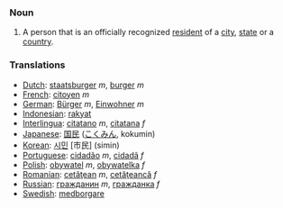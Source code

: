 === Noun ===
#A person that is an officially recognized [[resident]] of a [[city]], [[state]] or a [[country]].

=== Translations ===
*[[Dutch]]: [[staatsburger]] ''m'', [[burger]] ''m''
*[[French]]: [[citoyen]] ''m''
*[[German]]: [[Bürger]] ''m'', [[Einwohner]] ''m''
*[[Indonesian]]: [[rakyat]]
*[[Interlingua]]: [[citatano]] ''m'', [[citatana]] ''f''
*[[Japanese]]: [[国民]] ([[こくみん]], kokumin)
*[[Korean]]: [[시민]] [市民] (simin)
*[[Portuguese]]: [[cidadão]] ''m'', [[cidadã]] ''f''
*[[Polish]]: [[obywatel]] ''m'', [[obywatelka]] ''f''
*[[Romanian]]: [[cetăţean]] ''m'', [[cetăţeancă]] ''f''
*[[Russian]]: [[гражданин]] ''m'', [[гражданка]] ''f''
*[[Swedish]]: [[medborgare]]